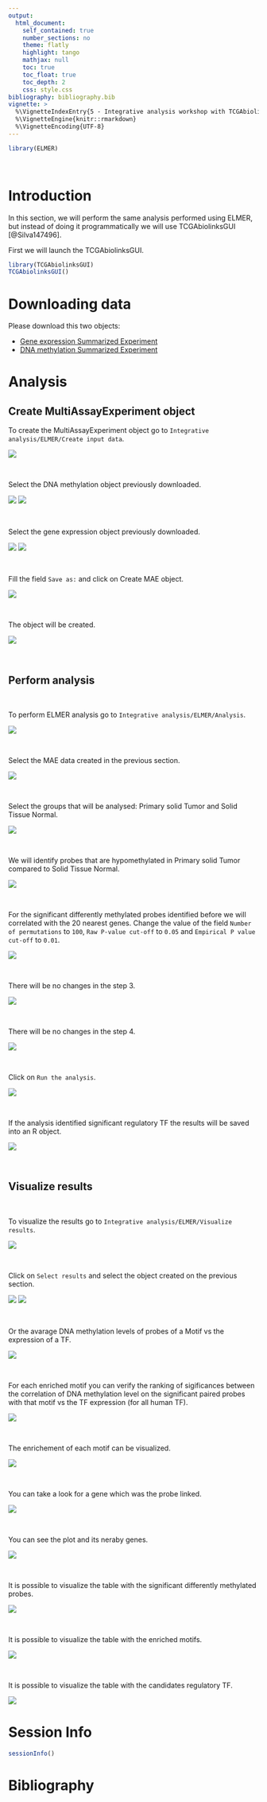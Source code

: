 ```yaml
---
output: 
  html_document:
    self_contained: true
    number_sections: no
    theme: flatly
    highlight: tango
    mathjax: null
    toc: true
    toc_float: true
    toc_depth: 2
    css: style.css
bibliography: bibliography.bib    
vignette: >
  %\VignetteIndexEntry{5 - Integrative analysis workshop with TCGAbiolinks and ELMER - Analysis GUI}
  %\VignetteEngine{knitr::rmarkdown}
  %\VignetteEncoding{UTF-8}
---
```


```r
library(ELMER)
```

<br>

# Introduction

In this section, we will perform the same analysis performed using ELMER,
but instead of doing it programmatically we will use TCGAbiolinksGUI [@Silva147496].

First we will launch the TCGAbiolinksGUI.
```r
library(TCGAbiolinksGUI)
TCGAbiolinksGUI()
```

# Downloading data

Please download this two objects:

* [Gene expression Summarized Experiment](https://github.com/BioinformaticsFMRP/Bioc2017.TCGAbiolinks.ELMER/raw/master/data/lusc.exp.rda)
* [DNA methylation Summarized Experiment](https://github.com/BioinformaticsFMRP/Bioc2017.TCGAbiolinks.ELMER/raw/master/data/lusc.met.rda)

# Analysis


## Create MultiAssayExperiment object

<div class="panel panel-info">
<div class="panel-body">
To create the MultiAssayExperiment object go to `Integrative analysis/ELMER/Create input data`.
</div>
</div>

![](figures/elmer_data_menu.png)

<br />
<div class="panel panel-info">
<div class="panel-body">
Select the DNA methylation object previously downloaded.
</div>
</div>

![](figures/elmer_data_dnamet_select.png)
![](figures/elmer_data_dnamet.png)


<br />
<div class="panel panel-info">
<div class="panel-body">
Select the gene expression object previously downloaded.
</div>
</div>


![](figures/elmer_data_exp_select.png)
![](figures/elmer_data_exp.png)


<br />
<div class="panel panel-info">
<div class="panel-body">
Fill the field `Save as:` and click on Create MAE object.
</div>
</div>

![](figures/elmer_data_final.jpg)


<br />
<div class="panel panel-info">
<div class="panel-body">
The object will be created.
</div>
</div>

![](figures/elmer_data_saved.png)

<br />

## Perform analysis


<br />
<div class="panel panel-info">
<div class="panel-body">
To perform ELMER analysis go to `Integrative analysis/ELMER/Analysis`.
</div>
</div>

![](figures/elmer_analysis_menu.png)

<br />
<div class="panel panel-info">
<div class="panel-body">
Select the MAE data created in the previous section.
</div>
</div>

![](figures/elmer_analysis_data.png)


<br />
<div class="panel panel-info">
<div class="panel-body">
Select the groups that will be analysed:  Primary solid Tumor and Solid Tissue Normal.
</div>
</div>

![](figures/elmer_analysis_groups.png)

<br />
<div class="panel panel-info">
<div class="panel-body">
We will identify probes that are hypomethylated in Primary solid Tumor compared to Solid Tissue Normal.
</div>
</div>

![](figures/elmer_analysis_diffmeth.png)

<br />
<div class="panel panel-info">
<div class="panel-body">
For the significant differently methylated probes identified before we will correlated
with the 20 nearest genes. Change the value of the field `Number of permutations` to `100`,
`Raw P-value cut-off` to `0.05` and `Empirical P value cut-off` to `0.01`.
</div>
</div>


![](figures/elmer_analysis_pair.png)


<br />
<div class="panel panel-info">
<div class="panel-body">
There will be no changes in the step 3.
</div>
</div>

![](figures/elmer_analysis_motif.png)

<br />
<div class="panel panel-info">
<div class="panel-body">
There will be no changes in the step 4.
</div>
</div>

![](figures/elmer_analysis_TF.png)

<br />
<div class="panel panel-info">
<div class="panel-body">
Click on `Run the analysis`.
</div>
</div>


![](figures/elmer_analysis_final.png)


<br />
<div class="panel panel-info">
<div class="panel-body">
If the analysis identified significant regulatory TF the results will be saved into an R object.
</div>
</div>

![](figures/elmer_analysis_message.png)

<br />

## Visualize results


<br />
<div class="panel panel-info">
<div class="panel-body">
To visualize the results go to `Integrative analysis/ELMER/Visualize results`.
</div>
</div>

![](figures/elmer_visualize_results.png)



<br />
<div class="panel panel-info">
<div class="panel-body">
Click on `Select results` and select the object created on the previous section.
</div>
</div>

![](figures/elmer_visualize_select1.png)
![](figures/elmer_visualize_select2.png)


<br />
<div class="panel panel-info">
<div class="panel-body">
Or the avarage DNA methylation levels of probes of a Motif vs the expression of a 
TF.
</div>
</div>

![](figures/elmer_visualize_plot_scatter_byTF.jpg)


<br />
<div class="panel panel-info">
<div class="panel-body">
For each enriched motif you can verify the ranking of sigificances between the correlation
of DNA methylation level on the significant paired probes with that motif vs the TF expression (for all human TF).  
</div>
</div>

![](figures/elmer_visualize_tfraningplot.jpg)


<br />
<div class="panel panel-info">
<div class="panel-body">
The enrichement of each motif can be visualized.
</div>
</div>

![](figures/elemer_visualize_motif_enrichment.jpg)

<br />
<div class="panel panel-info">
<div class="panel-body">
You can take a look for a gene which was the probe linked.
</div>
</div>

![](figures/elemer_visualize_schematic_gene.jpg)

<br />
<div class="panel panel-info">
<div class="panel-body">
You can see the plot and its neraby genes.
</div>
</div>

![](figures/elemer_visualize_schematic_probe.jpg)

<br />
<div class="panel panel-info">
<div class="panel-body">
It is possible to visualize the table with the significant differently methylated probes. 
</div>
</div>

![](figures/elmer_visualize_table_sigprobes.jpg)


<br />
<div class="panel panel-info">
<div class="panel-body">
It is possible to visualize the table with the enriched motifs.
</div>
</div>

![](figures/elmer_visualize_table_enriched_motif.jpg)


<br />
<div class="panel panel-info">
<div class="panel-body">
It is possible to visualize the table with the candidates regulatory TF.
</div>
</div>

![](figures/elmer_visualize_table_tf.jpg)

# Session Info

```r
sessionInfo()
```

# Bibliography
